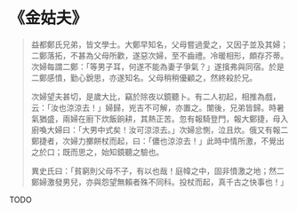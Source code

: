# 《金姑夫》

> 益都鄭氏兄弟，皆文學士。大鄭早知名，父母嘗過愛之，又因子並及其婦；二鄭落拓，不甚為父母所歡，遂惡次婦，至不齒禮。冷暖相形，頗存芥蒂。次婦每謂二鄭：「等男子耳，何遂不能為妻子爭氣？」遂擯弗與同宿。於是二鄭感憤，勤心銳思，亦遂知名。父母稍稍優顧之，然終殺於兄。
>
> 次婦望夫甚切，是歲大比，竊於除夜以鏡聽卜。有二人初起，相推為戲，云：「汝也涼涼去！」婦歸，兇吉不可解，亦置之。闈後，兄弟皆歸。時暑氣猶盛，兩婦在廚下炊飯餉耕，其熱正苦。忽有報騎登門，報大鄭捷，母入廚喚大婦曰：「大男中式矣！汝可涼涼去。」次婦忿惻，泣且炊。俄又有報二鄭捷者，次婦力擲餅杖而起，曰：「儂也涼涼去！」此時中情所激，不覺出之於口；既而思之，始知鏡聽之驗也。
>
> 異史氏曰：「貧窮則父母不子，有以也哉！庭幃之中，固非憤激之地；然二鄭婦激發男兒，亦與怨望無賴者殊不同科。投杖而起，真千古之快事也！」

TODO
